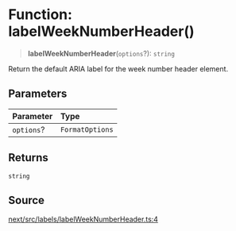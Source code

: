 # Function: labelWeekNumberHeader()

> **labelWeekNumberHeader**(`options`?): `string`

Return the default ARIA label for the week number header element.

## Parameters

| Parameter | Type |
| :------ | :------ |
| `options`? | `FormatOptions` |

## Returns

`string`

## Source

[next/src/labels/labelWeekNumberHeader.ts:4](https://github.com/gpbl/react-day-picker/blob/86f49ff11/next/src/labels/labelWeekNumberHeader.ts#L4)
